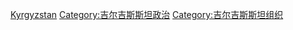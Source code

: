[[Category:亚洲各国政治组织|Kyrgyzstan]]
[[Category:吉尔吉斯斯坦政治|Category:吉尔吉斯斯坦政治]]
[[Category:吉尔吉斯斯坦组织|Category:吉尔吉斯斯坦组织]]